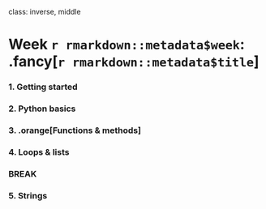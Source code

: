 
class: inverse, middle

# Week `r rmarkdown::metadata$week`: .fancy[`r rmarkdown::metadata$title`]

### 1. Getting started
### 2. Python basics
### 3. .orange[Functions & methods]
### 4. Loops & lists

### BREAK

### 5. Strings
